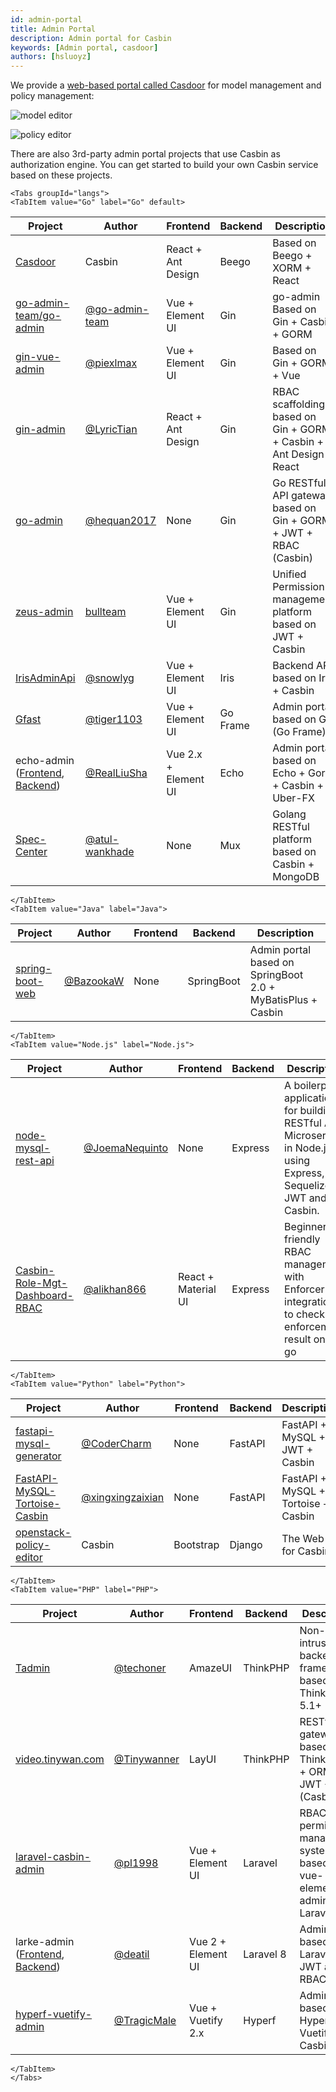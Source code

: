 ```yaml
---
id: admin-portal
title: Admin Portal
description: Admin portal for Casbin
keywords: [Admin portal, casdoor]
authors: [hsluoyz]
---
```




We provide a [web-based portal called Casdoor](https://casdoor.org) for model management and policy management:

![model editor](https://hsluoyz.github.io/casbin/ui_model_editor.png)

![policy editor](https://hsluoyz.github.io/casbin/ui_policy_editor.png)

There are also 3rd-party admin portal projects that use Casbin as authorization engine. You can get started to build your own Casbin service based on these projects.

```mdx-code-block
<Tabs groupId="langs">
<TabItem value="Go" label="Go" default>
```

Project | Author | Frontend | Backend | Description
----|----|----|----|----
[Casdoor](https://casdoor.org) | Casbin | React + Ant Design | Beego | Based on Beego + XORM + React
[go-admin-team/go-admin](https://github.com/go-admin-team/go-admin) | [@go-admin-team](https://github.com/go-admi-team) | Vue + Element UI | Gin | go-admin Based on Gin + Casbin + GORM
[gin-vue-admin](https://github.com/piexlmax/gin-vue-admin) | [@piexlmax](https://github.com/piexlmax) | Vue + Element UI | Gin | Based on Gin + GORM + Vue
[gin-admin](https://github.com/LyricTian/gin-admin) | [@LyricTian](https://github.com/LyricTian) | React + Ant Design | Gin | RBAC scaffolding based on Gin + GORM + Casbin + Ant Design React
[go-admin](https://github.com/hequan2017/go-admin) | [@hequan2017](https://github.com/hequan2017) | None | Gin | Go RESTful API gateway based on Gin + GORM + JWT + RBAC (Casbin)
[zeus-admin](https://github.com/bullteam/zeus-admin) | [bullteam](https://github.com/bullteam) | Vue + Element UI | Gin | Unified Permission management platform based on JWT + Casbin
[IrisAdminApi](https://github.com/snowlyg/IrisAdminApi) | [@snowlyg](https://github.com/snowlyg) | Vue + Element UI | Iris | Backend API based on Iris + Casbin
[Gfast](https://github.com/tiger1103/gfast) | [@tiger1103](https://github.com/tiger1103) | Vue + Element UI | Go Frame | Admin portal based on GF (Go Frame)
echo-admin ([Frontend](https://github.com/RealLiuSha/echo-admin-ui), [Backend](https://github.com/RealLiuSha/echo-admin)) | [@RealLiuSha](https://github.com/RealLiuSha) | Vue 2.x + Element UI | Echo | Admin portal based on Echo + Gorm + Casbin + Uber-FX
[Spec-Center](https://github.com/atul-wankhade/Spec-Center) | [@atul-wankhade](https://github.com/atul-wankhade) | None | Mux | Golang RESTful platform based on Casbin + MongoDB

```mdx-code-block
</TabItem>
<TabItem value="Java" label="Java">
```

Project | Author | Frontend | Backend | Description
----|----|----|----|----
[spring-boot-web](https://github.com/BazookaW/spring-boot-web) | [@BazookaW](https://github.com/BazookaW) | None | SpringBoot | Admin portal based on SpringBoot 2.0 + MyBatisPlus + Casbin

```mdx-code-block
</TabItem>
<TabItem value="Node.js" label="Node.js">
```

Project | Author | Frontend | Backend | Description
----|----|----|----|----
[node-mysql-rest-api](https://github.com/JoemaNequinto/node-mysql-rest-api) | [@JoemaNequinto](https://github.com/JoemaNequinto) | None | Express | A boilerplate application for building RESTful APIs Microservice in Node.js using Express, Sequelize, JWT and Casbin.
[Casbin-Role-Mgt-Dashboard-RBAC](https://github.com/alikhan866/Casbin-Role-Mgt-Dashboard-RBAC) | [@alikhan866](https://github.com/alikhan866) | React + Material UI | Express | Beginner friendly RBAC management with Enforcer integration to check enforcement result on the go

```mdx-code-block
</TabItem>
<TabItem value="Python" label="Python">
```

Project | Author | Frontend | Backend | Description
----|----|----|----|----
[fastapi-mysql-generator](https://github.com/CoderCharm/fastapi-mysql-generator) | [@CoderCharm](https://github.com/CoderCharm) | None | FastAPI | FastAPI + MySQL + JWT + Casbin
[FastAPI-MySQL-Tortoise-Casbin](https://github.com/xingxingzaixian/FastAPI-MySQL-Tortoise-Casbin) | [@xingxingzaixian](https://github.com/xingxingzaixian) | None | FastAPI | FastAPI + MySQL + Tortoise + Casbin
[openstack-policy-editor](https://github.com/casbin/openstack-policy-editor) | Casbin | Bootstrap | Django | The Web UI for Casbin

```mdx-code-block
</TabItem>
<TabItem value="PHP" label="PHP">
```

Project | Author | Frontend | Backend | Description
----|----|----|----|----
[Tadmin](https://github.com/techoner/tadmin) | [@techoner](https://github.com/techoner) | AmazeUI | ThinkPHP | Non-intrusive backend framework based on ThinkPHP 5.1+
[video.tinywan.com](https://github.com/Tinywan/video.tinywan.com) | [@Tinywanner](https://github.com/Tinywan) | LayUI | ThinkPHP | RESTful API gateway based on ThinkPHP5 + ORM + JWT + RBAC (Casbin)
[laravel-casbin-admin](https://github.com/pl1998/laravel-casbin-admin) | [@pl1998](https://github.com/pl1998) | Vue + Element UI | Laravel | RBAC permission management system based on vue-element-admin and Laravel
larke-admin ([Frontend](https://github.com/deatil/larke-admin-frontend), [Backend](https://github.com/deatil/larke-admin)) | [@deatil](https://github.com/deatil) | Vue 2 + Element UI | Laravel 8 | Admin portal based on Laravel 8, JWT and RBAC
[hyperf-vuetify-admin](https://github.com/TragicMale/hyperf-vuetify-admin) | [@TragicMale](https://github.com/TragicMale) | Vue + Vuetify 2.x | Hyperf | Admin portal based on Hyperf, Vuetify and Casbin

```mdx-code-block
</TabItem>
</Tabs>
```
